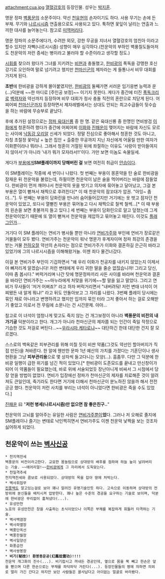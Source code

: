 attachment:cua.jpg
[[열혈강호]]의 등장인물. 성우는 [[박조호|박지훈]].

명문 정파 [[벽풍문]]의 소문주이다. 약선 [[천유현]]의 손자이기도 하다. 사용 무기는 손에 든 부채. 무기와 [[나르시시즘]] 연출용으로도 사용되고 있다. 툭하면 꽃잎이 날리는 연출과 느끼한 대사를 늘어놓는다. 참고로 [[미역머리]]다.

명문 정파의 소문주에다가, 수려한 외모, 강한 무공을 지녀서 열혈강호의 엄친아 이라고 할수 있지만 자뻑(나르시시즘) 성향이 매우 심각하다.(천운악의 부하인 벽풍칠도들마저도 천운악의 저런 증세는 병이라고 불러야 할 수준이라고 생각할 정도.)

[[시휘]]를 찾으러 왔다가 그녀를 지키려는 [[비현]]과 충돌했고, [[한비광]]의 폭독을 강맹한 호신강기로 오인하여 말로 넘기려고 했지만 [[천마신군]]의 제자라는 게 들통나서 비무 대회를 가지게 된다.

'''초반'''에 한비광을 강하게 몰아붙였지만, [[한비광]]의 둘째가면 서러운 임기응변 능력과 운(...)덕분에 ~~한 마디로 [주인공 보정]~~ 이기지 못한다. 게다가 중간에 터진 [[폭독]]크리로 [[벽력자]]와 약선까지 등장하며 비무 대회가 정사 충돌 직전의 혼란으로 치닫게 된다. 어찌어찌 [[천마신군]]까지 등장하면서 제자레벨에서는 상대도 안되는 최고수급들이 뒷수습을 하는 바람에 무승부로 끝났다. 

후에 추가된 설정으로는 [[정파 육대신룡]] 중 한 명. 같은 육대신룡 중 한명인 연비쌍검 [[이화]]에게 청혼하려 했다가 중간에 어찌어찌 [[이화]]와 [[진패운]]이 맺어지는 바람에 자신도 모르는 사이에 [[낙동강 오리알]] 신세가 되었다. 정말 진심으로 좋아해서 청혼한 것도 아니고, 자칭 초절정 꽃미남 + 높은 집안 + 출중한 무공까지 지닌 자신에게 어울릴 만한 여자가 이화뿐이라나 뭐라나. 그래서 청혼이 거절된 뒤에 좌절하는 이유도 '사랑이 받아들여지지 않아서'가 아니라 '내가 뭐가 모자라서!!'이다. 가만 보면 이놈도 속물일세. 

게다가 [[부용]]에게''' SM플레이까지 당해버린 걸''' 보면 여전히 취급이 [[안습]]이다.

이 SM플레이는 작중에 세 번이나 나왔다. 첫 번째는 부용이 몽혼약을 탄 술로 한비광을 잠재운 뒤 천운악을 불렀는데, 하필이면 천운악이 남은 술을 먹어버리는 바람에 잠들었다. 한비광이 먼저 깨어나서 천운악의 옷을 벗기고 의자에 묶어놓고 달아났고, 그걸 본 부용은 열이 뻗쳐서 채찍으로 후려친다[* 이 때 천운악의 잠꼬대가 압권. "아잉~ 좀 더..."]. 두 번째는 부용이 담화린을 만나러 숨어들어갔지만 거기에는 옷 벗고 잠자던 천운악이 있었고, 또다시 열뻗친 부용은 묶어놓고 다시 채찍으로 철썩 철썩...[* 이 때 부용의 왼손을 보면 촛불까지 들고 있다.] 세 번째는 부용이 담화린으로 알고 덮쳤는데 그게 천운악이었기 때문에 또 열이 뻗쳐서 천운악을 제압하고 묶어놓고 때린다. 이것도 [[플래그]]인가... 

거기다 이 SM 플레이는 연비가 병사들 뿐만 아니라 [[연비가주]]와 부인에 연비가 장로같은 거물들이 모두 봤다. 연비가주는 천운악이 워낙 명문가 후계자이며 정파 최강의 존경을 받는 거물 [[천하오절]] 약선의 손자라는 점으로 연비가주가 이화와 결혼하길 은근히 바라고 있었기에 그의 나르시시즘을 이해해왔거늘. 이젠 죄다 물건너갔다.

이걸 본 연비가주 부인이 기겁하면서 "왜 우리 이화가 천공자를 내키지 않았는지 이제서야 뼈저리게 알겠습니다! 저런 변태에게 우리 귀한 딸을 줄순 없잖습니까! 그리고 당신, 이따 좀 봅시다." 버럭거리며 나간 탓에 명문정파끼리 사돈 사이를 바라며 천운악과 결혼을 바라던 연비가주는 ~~마누라에게 처맞을 위기에~~할 말을 잃고 말았다. 그리고 연비가 무사들이 '저거 어쩌죠?' 라고 하자 버럭거리면서 "내버려둬! 저런 변태 녀석이 어찌됐든 내 알게 뭐냐!" 라고 뒤도 안돌아보고 그 자리를 나왔다. 3번째 플레이 당시에는 묶인 채로 아니라고 변명하려고 했지만 입까지 묶인 터라 그저 좋아서 하는 걸로 오해받기 좋았고 이로서  전 무림에 소문나는 건 시간문제. 아아...

참고로 이 녀석이 엄청나게 맞고도 죽지 않는 건 개그보정이 아니라 '''벽풍문의 비전의 내가기공''' 덕분이라고 한다. 개그가 아니라 천마신군의 제자쯤 되는 인간이 죽일 작정으로 기습한 것도 저걸로 버틴다...~~[[우라시마 케타로]]냐~~ 대단하긴 한데 대단한 건지 잘 모르겠다.

스스로의 백옥같은 피부관리를 위해 미칠 듯이 비싼 약품(그것도 약선인 할아버지가 직접 만든)을 쳐바른다. 한 알에 웬만한 문파 1년 예산의 가치를 가졌다는 기혼단이나 생사현환을 그냥 '''피부관리용'''으로 몇 상자씩 들고다니는 모양(…). 흠좀무. 다만 그 덕분에 한비광 일행이 급한 위기를 넘긴 적이 있었다.[* 한비광이 도존모드를 끝내고 만신창이가 되어 이 약품들이 필요했는데, 바로 위에 서술되었듯 장난아니게 비싸서 그 시점에서 당장 얻을 방법이 없었다. 연비가 입장에선 정파가 천마신군의 제자를 치료해준 것이 알려져도 큰일인데, 죽기라도 한다면 거기에 더해서 천마신군이 분노하진 않을까 해서 전전긍긍 했다. 천운악이 저런 사치를 부리는 녀석이 아니었다면 한비광은 죽을 수도 있었다.]

[[진패운]] 曰 "'''저런 병세(나르시시즘)만 없으면 참 좋은친구..'''"

천운악의 고뇌를 알아주는 유일한 사람은 [[연비가주]]뿐이'''었'''다. 그러나 저 오해로 졸지에 SM플레이나 즐기는 변태로 낙인찍히면서 연비가주도 이젠 천운악 낯짝을 보는 것조차 싫어하게 되었다.

== 천운악이 쓰는 [[벽사신공]] ==
 * 천지역전세
 벽풍문의 비전이라고한다. 교묘한 몸놀림으로 상대방의 배후를 점하여 하늘 높이 날려버리는 기술. ~~에어리얼!~~[[한비광]]에게 그 자리에서 도둑맞는다.
 * 천일격추세 
 천지역전세와 콤보로 사용되었다. 상대방의 목을 잡아 땅에 처박는다.
 * 벽사휘접무
 [[진풍백]]도 알고있는걸로 보아 꽤나 알려진 유명기술인듯 하다. 고속으로 이동하며 상대방의 전방위에 분신들을 배치시켜 압받한다. 꽤나 높은 수준의 경공을 요구하는 기술로 보이며, 덕분에 한비광은 무리없이 훔쳐냈다(...).
 * 유성만천
 노호의 유성만천은 창을 사출하는 초식이었으나 이쪽은 부채를 복잡하게 휘둘러 타격하는 기술. 
 * 벽사백염장  
 * 벽사파멸장 
 * 벽풍단옥선 
 * 벽풍한월장 
 * 벽사일양선 
 * 화풍급전 
 * 벽사쌍봉장 
 * '''비기(秘技)! 환봉종운공(幻鳳從雲功)!!!!'''
 천운악 개그화의 진수(...). 비기랍시고 꺼내든 경공인데, 옆으로 몸을 쭉 빼고 한손은 앞을 뻗으며 다른 한손으로는 부채를 파닥파닥 거린다(...). 등장인물들의 평에 의하면 의외로 멀리 가긴 간다고 하지만 보던 사람들은 꼴사납다고 어이없는 얼굴로 바라봤다.

